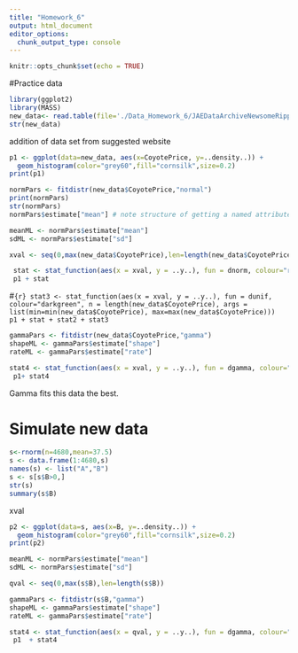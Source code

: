 ```yaml
---
title: "Homework_6"
output: html_document
editor_options: 
  chunk_output_type: console
---
```


```r
knitr::opts_chunk$set(echo = TRUE)
```


#Practice data

```r
library(ggplot2)
library(MASS)
new_data<- read.table(file='./Data_Homework_6/JAEDataArchiveNewsomeRipple.csv' , header=TRUE, sep=",", comment.char="#")
str(new_data)

```

addition of data set from suggested website


```r
p1 <- ggplot(data=new_data, aes(x=CoyotePrice, y=..density..)) +
  geom_histogram(color="grey60",fill="cornsilk",size=0.2) 
print(p1)
```


```r
normPars <- fitdistr(new_data$CoyotePrice,"normal")
print(normPars)
str(normPars)
normPars$estimate["mean"] # note structure of getting a named attribute
```



```r
meanML <- normPars$estimate["mean"]
sdML <- normPars$estimate["sd"]

xval <- seq(0,max(new_data$CoyotePrice),len=length(new_data$CoyotePrice))

 stat <- stat_function(aes(x = xval, y = ..y..), fun = dnorm, colour="red", n = length(new_data$CoyotePrice), args = list(mean = meanML, sd = sdML))
 p1 + stat
```

#```{r}
stat3 <- stat_function(aes(x = xval, y = ..y..), fun = dunif, colour="darkgreen", n = length(new_data$CoyotePrice), args = list(min=min(new_data$CoyotePrice), max=max(new_data$CoyotePrice)))
 p1 + stat + stat2 + stat3
```

```r
gammaPars <- fitdistr(new_data$CoyotePrice,"gamma")
shapeML <- gammaPars$estimate["shape"]
rateML <- gammaPars$estimate["rate"]

stat4 <- stat_function(aes(x = xval, y = ..y..), fun = dgamma, colour="brown", n = length(new_data$CoyotePrice), args = list(shape=shapeML, rate=rateML))
 p1+ stat4
```

Gamma fits this data the best.

# Simulate new data

```r
s<-rnorm(n=4680,mean=37.5)
s <- data.frame(1:4680,s)
names(s) <- list("A","B")
s <- s[s$B>0,]
str(s)
summary(s$B)
```

xval


```r
p2 <- ggplot(data=s, aes(x=B, y=..density..)) +
  geom_histogram(color="grey60",fill="cornsilk",size=0.2) 
print(p2)
```
```r
meanML <- normPars$estimate["mean"]
sdML <- normPars$estimate["sd"]

qval <- seq(0,max(s$B),len=length(s$B))


```


```r
gammaPars <- fitdistr(s$B,"gamma")
shapeML <- gammaPars$estimate["shape"]
rateML <- gammaPars$estimate["rate"]

stat4 <- stat_function(aes(x = qval, y = ..y..), fun = dgamma, colour="brown", n = length(s$B), args = list(shape=shapeML, rate=rateML))
 p1  + stat4
```